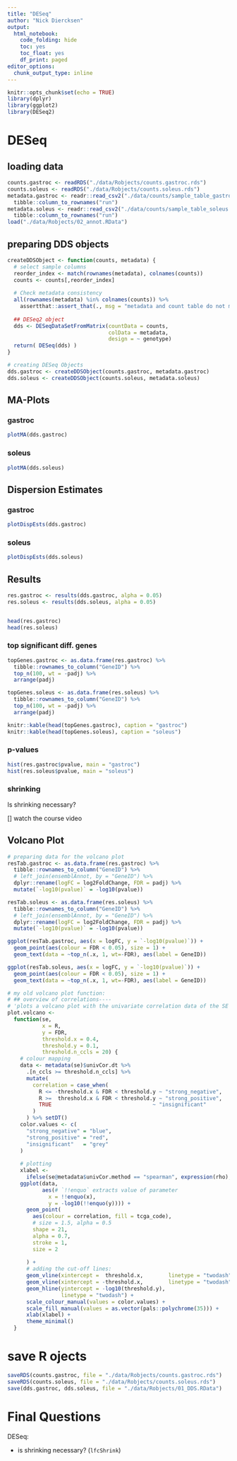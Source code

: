 ```yaml
---
title: "DESeq"
author: "Nick Diercksen"
output:
  html_notebook:
    code_folding: hide
    toc: yes
    toc_float: yes
    df_print: paged
editor_options: 
  chunk_output_type: inline
---
```


```r
knitr::opts_chunk$set(echo = TRUE)
library(dplyr)
library(ggplot2)
library(DESeq2)
```

# DESeq

## loading data

```r
counts.gastroc <- readRDS("./data/Robjects/counts.gastroc.rds")
counts.soleus <- readRDS("./data/Robjects/counts.soleus.rds")
metadata.gastroc <- readr::read_csv2("./data/counts/sample_table_gastroc.csv") %>%
  tibble::column_to_rownames("run")
metadata.soleus <- readr::read_csv2("./data/counts/sample_table_soleus.csv") %>%
  tibble::column_to_rownames("run")
load("./data/Robjects/02_annot.RData")
```


## preparing DDS objects

```r
createDDSObject <- function(counts, metadata) {
  # select sample columns
  reorder_index <- match(rownames(metadata), colnames(counts))
  counts <- counts[,reorder_index]
  
  # Check metadata consistency
  all(rownames(metadata) %in% colnames(counts)) %>%
    assertthat::assert_that(., msg = "metadata and count table do not match")
  
  ## DESeq2 object
  dds <- DESeqDataSetFromMatrix(countData = counts,
                                colData = metadata,
                                design = ~ genotype)
  return( DESeq(dds) )
}

# creating DESeq Objects
dds.gastroc <- createDDSObject(counts.gastroc, metadata.gastroc)
dds.soleus <- createDDSObject(counts.soleus, metadata.soleus)
```

## MA-Plots

### gastroc

```r
plotMA(dds.gastroc)
```


### soleus

```r
plotMA(dds.soleus)
```

## Dispersion Estimates

### gastroc

```r
plotDispEsts(dds.gastroc)
```

### soleus

```r
plotDispEsts(dds.soleus)
```

## Results

```r
res.gastroc <- results(dds.gastroc, alpha = 0.05)
res.soleus <- results(dds.soleus, alpha = 0.05)


head(res.gastroc)
head(res.soleus)
```

### top significant diff. genes

```r
topGenes.gastroc <- as.data.frame(res.gastroc) %>%
  tibble::rownames_to_column("GeneID") %>%
  top_n(100, wt = -padj) %>%
  arrange(padj)

topGenes.soleus <- as.data.frame(res.soleus) %>%
  tibble::rownames_to_column("GeneID") %>%
  top_n(100, wt = -padj) %>%
  arrange(padj)

knitr::kable(head(topGenes.gastroc), caption = "gastroc")
knitr::kable(head(topGenes.soleus), caption = "soleus")
```
### p-values

```r
hist(res.gastroc$pvalue, main = "gastroc")
hist(res.soleus$pvalue, main = "soleus")
```

### shrinking
Is shrinking necessary?

[] watch the course video




## Volcano Plot

```r
# preparing data for the volcano plot
resTab.gastroc <- as.data.frame(res.gastroc) %>%
  tibble::rownames_to_column("GeneID") %>% 
  # left_join(ensemblAnnot, by = "GeneID") %>% 
  dplyr::rename(logFC = log2FoldChange, FDR = padj) %>%
  mutate(`-log10(pvalue)` = -log10(pvalue))

resTab.soleus <- as.data.frame(res.soleus) %>%
  tibble::rownames_to_column("GeneID") %>% 
  # left_join(ensemblAnnot, by = "GeneID") %>% 
  dplyr::rename(logFC = log2FoldChange, FDR = padj) %>% 
  mutate(`-log10(pvalue)` = -log10(pvalue))
```

```r
ggplot(resTab.gastroc, aes(x = logFC, y = `-log10(pvalue)`)) +
  geom_point(aes(colour = FDR < 0.05), size = 1) +
  geom_text(data = ~top_n(.x, 1, wt=-FDR), aes(label = GeneID))

ggplot(resTab.soleus, aes(x = logFC, y = `-log10(pvalue)`)) +
  geom_point(aes(colour = FDR < 0.05), size = 1) +
  geom_text(data = ~top_n(.x, 1, wt=-FDR), aes(label = GeneID))
```




```r
# my old volcano plot function:
# ## overview of correlations----
# 'plots a volcano plot with the univariate correlation data of the SE
plot.volcano <-
  function(se,
           x = R,
           y = FDR,
           threshold.x = 0.4,
           threshold.y = 0.1,
           threshold.n_ccls = 20) {
    # colour mapping
    data <- metadata(se)$univCor.dt %>%
      .[n_ccls >= threshold.n_ccls] %>%
      mutate(
        correlation = case_when(
          R <= -threshold.x & FDR < threshold.y ~ "strong_negative",
          R >=  threshold.x & FDR < threshold.y ~ "strong_positive",
          TRUE                                ~ "insignificant"
        )
      ) %>% setDT()
    color.values <- c(
      "strong_negative" = "blue",
      "strong_positive" = "red",
      "insignificant"   = "grey"
    )
    
    # plotting
    xlabel <-
      ifelse(se@metadata$univCor.method == "spearman", expression(rho), "R")
    ggplot(data,
           aes(# `!!enquo` extracts value of parameter
             x = !!enquo(x),
             y = -log10(!!enquo(y)))) +
      geom_point(
        aes(colour = correlation, fill = tcga_code),
        # size = 1.5, alpha = 0.5
        shape = 21,
        alpha = 0.7,
        stroke = 1,
        size = 2
        
      ) +
      # adding the cut-off lines:
      geom_vline(xintercept =  threshold.x,        linetype = "twodash") +
      geom_vline(xintercept = -threshold.x,        linetype = "twodash") +
      geom_hline(yintercept = -log10(threshold.y),
                 linetype = "twodash") +
      scale_colour_manual(values = color.values) +
      scale_fill_manual(values = as.vector(pals::polychrome(35))) +
      xlab(xlabel) +
      theme_minimal()
  }
```



# save R ojects

```r
saveRDS(counts.gastroc, file = "./data/Robjects/counts.gastroc.rds")
saveRDS(counts.soleus, file = "./data/Robjects/counts.soleus.rds")
save(dds.gastroc, dds.soleus, file = "./data/Robjects/01_DDS.RData")
```



# Final Questions
DESeq:

* is shrinking necessary? (`lfcShrink`)
